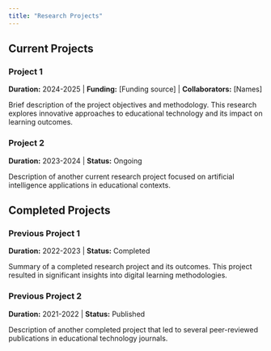 ```yaml
---
title: "Research Projects"
---
```


## Current Projects

::: {.section-card}
### Project 1

::: {.meta}
**Duration:** 2024-2025 | **Funding:** [Funding source] | **Collaborators:** [Names]
:::

Brief description of the project objectives and methodology. This research explores innovative approaches to educational technology and its impact on learning outcomes.
:::

::: {.section-card}
### Project 2

::: {.meta}
**Duration:** 2023-2024 | **Status:** Ongoing
:::

Description of another current research project focused on artificial intelligence applications in educational contexts.
:::

## Completed Projects

::: {.section-card}
### Previous Project 1

::: {.meta}
**Duration:** 2022-2023 | **Status:** Completed
:::

Summary of a completed research project and its outcomes. This project resulted in significant insights into digital learning methodologies.
:::

::: {.section-card}
### Previous Project 2

::: {.meta}
**Duration:** 2021-2022 | **Status:** Published
:::

Description of another completed project that led to several peer-reviewed publications in educational technology journals.
:::